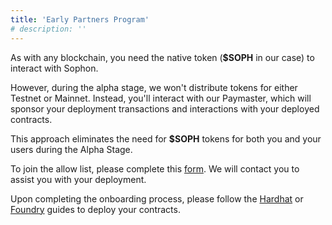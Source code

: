```yaml
---
title: 'Early Partners Program'
# description: ''
---
```


As with any blockchain, you need the native token (**$SOPH** in our case) to interact with Sophon.

However, during the alpha stage, we won't distribute tokens for either Testnet or Mainnet. Instead, you'll interact with our Paymaster, which will sponsor your deployment transactions and interactions with your deployed contracts.

This approach eliminates the need for **$SOPH** tokens for both you and your users during the Alpha Stage.

<Tip>To join the allow list, please complete this [form](https://forms.gle/j3BTuHJUL2apBT8d9). We will contact you to assist you with your deployment.</Tip>

Upon completing the onboarding process, please follow the [Hardhat](/build/interact/hardhat) or [Foundry](/build/interact/foundry) guides to deploy your contracts.
